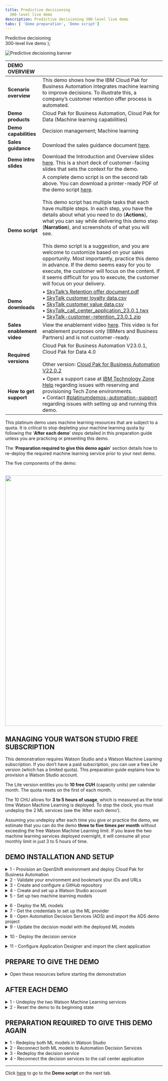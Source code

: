 ```yaml
---
title: Predictive decisioning
  300-level live demo
description: Predictive decisioning 300-level live demo
tabs: [ 'Demo preparation', 'Demo script']
---
```


  <span>
    Predictive decisioning <br/> 300-level live demo
  </span> );

![Predictive decisioning banner](./images/Predictive-Decisioning-300-Prep-GitHub-banner-12-15-21.jpg)

<span id="top"></span>

| DEMO OVERVIEW | |
| :---         | :--- |
| **Scenario overview** | This demo shows how the IBM Cloud Pak for Business Automation integrates machine learning to improve decisions. To illustrate this, a company’s customer retention offer process is automated. |
| **Demo products** | Cloud Pak for Business Automation, Cloud Pak for Data (Machine learning capabilities) |
| **Demo capabilities** | Decision management; Machine learning |
| **Sales guidance** | Download the sales guidance document <a href="https://ibm.box.com/s/l3rnsljwsbwfxguneto02z2x6birdlo4" target="_blank" rel="noreferrer">here</a>. |
| **Demo intro slides** | Download the Introduction and Overview slides <a href="https://ibm.box.com/s/jtedhe846nrayaq7z4574zeptct1y71w" target="_blank" rel="noreferrer">here</a>. This is a short deck of customer-facing slides that sets the context for the demo. |
| **Demo script** | A complete demo script is on the second tab above. You can download a printer-ready PDF of the demo script <a href="https://ibm.box.com/s/j9n270retthiinzs75fh0kfnpszuh429" target="_blank" rel="noreferrer">here</a>. <br/><br/> This demo script has multiple tasks that each have multiple steps. In each step, you have the details about what you need to do (**Actions**), what you can say while delivering this demo step (**Narration**), and screenshots of what you will see.<br/><br/>This demo script is a suggestion, and you are welcome to customize based on your sales opportunity. Most importantly, practice this demo in advance. If the demo seems easy for you to execute, the customer will focus on the content. If it seems difficult for you to execute, the customer will focus on your delivery. |
| **Demo downloads** | • <a href="./Retention Policy.pdf" target="_blank" rel="noreferrer">SkyTalk’s Retention offer document.pdf</a> <br/>• <a href="./SkyTalk customer loyalty data.csv" target="_blank" rel="noreferrer">SkyTalk customer loyalty data.csv</a> <br/>• <a href="./SkyTalk customer value data.csv" target="_blank" rel="noreferrer">SkyTalk customer value data.csv</a> <br/>• <a href="./SkyTalk_call_center_application_23.0.1.twx" target="_blank" rel="noreferrer">SkyTalk_call_center_application_23.0.1.twx</a> <br/>• <a href="./SkyTalk-customer-retention_23.0.1.zip" target="_blank" rel="noreferrer">SkyTalk-customer-retention_23.0.1.zip</a> |
| **Sales enablement video** | View the enablement video <a href="https://ibm.box.com/s/mnmtlvawzmxsjt5qt2mgnra2m353amt1" target="_blank" rel="noreferrer">here</a>. This video is for enablement purposes only (IBMers and Business Partners) and is not customer-ready. |
| **Required versions** | Cloud Pak for Business Automation V23.0.1, Cloud Pak for Data 4.0 <br/><br/> Other version: [Cloud Pak for Business Automation V22.0.2](/300-business-automation-predictive-decisioning/v22.0.2) |
| **How to get support** | • Open a support case at <a href="https://techzone.ibm.com/help" target="_blank" rel="noreferrer">IBM Technology Zone Help</a> regarding issues with reserving and provisioning Tech Zone environments.<br/>• Contact <a href="https://ibm-cloud.slack.com/archives/C0216F39ACU" target="_blank" rel="noreferrer">#platinumdemos-automation-support</a> regarding issues with setting up and running this demo. |

<span id="top"></span>

This platinum demo uses machine learning resources that are subject to a quota. It is critical to stop depleting your machine learning quota by following the ‘**After each demo**’ steps detailed in this preparation guide unless you are practicing or presenting this demo.

The ‘**Preparation required to give this demo again**’ section details how to re-deploy the required machine learning service prior to your next demo.

The five components of the demo:<br/><br/>

<img src="https://raw.githubusercontent.com/ibm-garage-tsa/platinum-demos/master/src/pages/300-business-automation-predictive-decisioning/images/Prep267.png" width="800" />

## **MANAGING YOUR WATSON STUDIO FREE SUBSCRIPTION**

This demonstration requires Watson Studio and a Watson Machine Learning subscription. If you don’t have a paid subscription, you can use a free Lite version (which has a limited quota). This preparation guide explains how to provision a Watson Studio account.

The Lite version entitles you to **10 free CUH** (capacity units) per calendar month. The quota resets on the first of each month.

The 10 CHU allows for **3 to 5 hours of usage**, which is measured as the total time Watson Machine Learning is deployed. To stop the clock, you must undeploy the 2 ML services (see the ‘After each demo’).

Assuming you undeploy after each time you give or practice the demo, we estimate that you can do the demo **three to five times per month** without exceeding the free Watson Machine Learning limit. If you leave the two machine learning services deployed overnight, it will consume all your monthly limit in just 3 to 5 hours of time.

## **DEMO INSTALLATION AND SETUP**

<details>

<summary>1 - Provision an OpenShift environment and deploy Cloud Pak for Business Automation</summary>

<br/>

To run this demonstration, you will need an OpenShift environment with Cloud Pak for Business Automation V23.0.1 installed. 

<br/>

You have two options to get your Cloud Pak for Business Automation V23.0.1 environment. 

<br/>

| DESCRIPTION | OPPORTUNITY NUMBER REQUIRED? | CP4BA INSTALL TYPE | GOOD FOR... | LINK |
| :---         | :--- | :--- | :--- | :--- |
| **Automatically installed Pak Installer CP4BA cluster** | NO (allows Practice / Self-Education) | Automated by ITZ and DAFFY | Users who don't need to build skills in CP4BA install | <a href="./Using-the-Pak-Installer-23-0-1-pre-configured-VMware-image.pdf" target="_blank" rel="noreferrer">Pak Installer guide</a> |
| **Self-installed ITZ OpenShift cluster** | NO (allows Practice / Self-Education) | Manual with step-by-step instructions | Users who have skills in CP4BA install, want more control over the cluster's deployment, already have or wish to build familiarity with ITZ IPI/UPI clusters or want to use the latest **CP4BA IFix version** | <a href="./Installing-CP4BA-23-0-1-on-a-TechZone-OpenShift-VMware-image.pdf" target="_blank" rel="noreferrer">CP4BA Deployment guide</a> |

<br/>

**[Go to top](#top)**

</details>

<details>

<summary>2 - Validate your environment and bookmark your IDs and URLs</summary>

<br/>

After 5-6 hours, your Cloud Pak for Business Automation environment should be ready. 

<br/>

The setup is completed when the cp4ba access information config map is created with the URL and credentials to log in to the various installed components. 

<br/>

1. Log in to your OpenShift console using the credentials provided during section 1 above.<br/><br/>

2. Expand the **Workloads** (1) and click **ConfigMaps** (2). 
<br/><img src="https://raw.githubusercontent.com/ibm-garage-tsa/platinum-demos/master/src/pages/300-business-automation-predictive-decisioning/images/prep-click-configmaps.png" width="800" /><br/>

3. Expand the **projects** menu (1) and click **cp4ba-starter** (2).
<br/><img src="https://raw.githubusercontent.com/ibm-garage-tsa/platinum-demos/master/src/pages/300-business-automation-predictive-decisioning/images/prep-click-4ba-starter.png" width="800" /><br/>

4. Type '**access**' (1). Check that the **icp4adeploy-cp4ba-access-info** config map is present.
<br/><img src="https://raw.githubusercontent.com/ibm-garage-tsa/platinum-demos/master/src/pages/300-business-automation-predictive-decisioning/images/prep-configmap-displays.png" width="800" /><br/>

<InlineNotification>If the file is not listed, wait five more minutes for the CP4BA deployment to be completed.</InlineNotification>

<br/>

5. Click **icp4adeploy-cp4ba-access-info**. 
<br/><img src="https://raw.githubusercontent.com/ibm-garage-tsa/platinum-demos/master/src/pages/300-business-automation-predictive-decisioning/images/prep-click-deploy.png" width="800" /><br/>

6. Scroll down (1) and check that all the ADS access information is displayed. ADS is the last element to install, so your CP4BA setup is completed once this info displays. 
<br/><img src="https://raw.githubusercontent.com/ibm-garage-tsa/platinum-demos/master/src/pages/300-business-automation-predictive-decisioning/images/prep-ads-access-info.png" width="800" /><br/>

7. Copy the **CP4admin username** and **password** used to log in to the various CP4BA components into a note to access later.
<br/><img src="https://raw.githubusercontent.com/ibm-garage-tsa/platinum-demos/master/src/pages/300-business-automation-predictive-decisioning/images/prep-copy-login-info.png" width="800" /><br/>

8. Copy the **URL** needed to access the various products required in this demonstration into a note to access later.
<br/><img src="https://raw.githubusercontent.com/ibm-garage-tsa/platinum-demos/master/src/pages/300-business-automation-predictive-decisioning/images/prep-copy-url.png" width="800" /><br/>

**[Go to top](#top)**

</details>

<details>

<summary>3 - Create and configure a GitHub repository </summary>

<br/>

A GitHub repository is required to manage decision projects in ADS. You must create a personal Git repository. You can use for example https://github.com and create your own account. IBMers can use the IBM enterprise git on https://github.ibm.com.

<br/>

After logging into GitHub:

<br/>

1. Click **New** in the repository section.<br/><br/><img src="https://raw.githubusercontent.com/ibm-garage-tsa/platinum-demos/master/src/pages/300-business-automation-predictive-decisioning/images/Prep10.png" width="800" /><br/>

2. Enter ‘**SkyTalk retention DS**’ (1) in the **Repository name** field. Click **Create repository** (2).<br/><br/><img src="https://raw.githubusercontent.com/ibm-garage-tsa/platinum-demos/master/src/pages/300-business-automation-predictive-decisioning/images/Prep11.png" width="800" /><br/>

3. Bookmark the repository URL (to configure ADS in a future step).<br/><br/><img src="https://raw.githubusercontent.com/ibm-garage-tsa/platinum-demos/master/src/pages/300-business-automation-predictive-decisioning/images/Prep12.png" width="800" /><br/>

4. Click your **profile** icon (1), then select **Settings** (2).<br/><br/><img src="https://raw.githubusercontent.com/ibm-garage-tsa/platinum-demos/master/src/pages/300-business-automation-predictive-decisioning/images/Prep13.png" width="800" /><br/>

5. Click **Developer settings**.<br/><br/><img src="https://raw.githubusercontent.com/ibm-garage-tsa/platinum-demos/master/src/pages/300-business-automation-predictive-decisioning/images/Prep14.png" width="800" /><br/>

6. Expand **Personal access tokens** and click **Tokens (classic)**.<br/><br/><img src="https://raw.githubusercontent.com/ibm-garage-tsa/platinum-demos/master/src/pages/300-business-automation-predictive-decisioning/images/Prep15.png" width="800" /><br/>

7. Click **Generate new token**.<br/><br/><img src="https://raw.githubusercontent.com/ibm-garage-tsa/platinum-demos/master/src/pages/300-business-automation-predictive-decisioning/images/Prep16.png" width="800" /><br/>

8. Enter **'ADS Platinum demo 23.0.1'** in the **Note** (1) and check **repo** (2).<br/><br/><img src="https://raw.githubusercontent.com/ibm-garage-tsa/platinum-demos/master/src/pages/300-business-automation-predictive-decisioning/images/Prep-3-8.png" width="800" /><br/>

9. Scroll down and click **Generate token**.<br/><br/><img src="https://raw.githubusercontent.com/ibm-garage-tsa/platinum-demos/master/src/pages/300-business-automation-predictive-decisioning/images/Prep18.png" width="800" /><br/>

10. Copy the **Personal access token** ID (it will be used in ADS).<br/><br/><img src="https://raw.githubusercontent.com/ibm-garage-tsa/platinum-demos/master/src/pages/300-business-automation-predictive-decisioning/images/Prep19.png" width="800" /><br/>

11. Expand your profile (1) and copy your **username** (it will be used in ADS).<br/><br/><img src="https://raw.githubusercontent.com/ibm-garage-tsa/platinum-demos/master/src/pages/300-business-automation-predictive-decisioning/images/Username.png" width="800" /><br/>

**[Go to top](#top)**

</details>

<details>

<summary>4 - Create and set up a Watson Studio account </summary>

<br/>

1. Go to <a href="http://cloud.ibm.com" target="_blank" rel="noreferrer">IBM Cloud</a>.<br/><br/>

2. Enter your **IBM ID**. If you do not have one, create a new one.<br/><br/>

3. Ensure you are in your own Cloud Pak for Data account instance (1). Click **Create resource** (2).
<br/><img src="https://raw.githubusercontent.com/ibm-garage-tsa/platinum-demos/master/src/pages/300-business-automation-predictive-decisioning/images/Prep20.png" width="800" /><br/>

4. If prompted, click **Go** in the **Internal Paid Account** column.<br/><br/><img src="https://raw.githubusercontent.com/ibm-garage-tsa/platinum-demos/master/src/pages/300-business-automation-predictive-decisioning/images/Prep268.png" width="800" /><br/>

5. Type **'watson'** (1) in the search field and then select **Watson Studio** (2).
<br/><img src="https://raw.githubusercontent.com/ibm-garage-tsa/platinum-demos/master/src/pages/300-business-automation-predictive-decisioning/images/Prep21.png" width="800" /><br/>

6. Select the **Lite** plan (1) and a **location** (2). Read and accept **license agreements** (3). Click **Create** (4).
<br/><img src="https://raw.githubusercontent.com/ibm-garage-tsa/platinum-demos/master/src/pages/300-business-automation-predictive-decisioning/images/Prep22.png" width="800" /><br/>

7. Return to **IBM Cloud**.
<br/><img src="https://raw.githubusercontent.com/ibm-garage-tsa/platinum-demos/master/src/pages/300-business-automation-predictive-decisioning/images/Prep23.png" width="800" /><br/>

8. Click **Create resource**.<br/><br/><img src="https://raw.githubusercontent.com/ibm-garage-tsa/platinum-demos/master/src/pages/300-business-automation-predictive-decisioning/images/Prep24.png" width="800" /><br/>

9. Type **'machine'** (1) in the search field and then select **Watson Machine Learning** (2).
<br/><img src="https://raw.githubusercontent.com/ibm-garage-tsa/platinum-demos/master/src/pages/300-business-automation-predictive-decisioning/images/Prep25.png" width="800" /><br/>

10. Select the **Lite** plan (1) and a **location** (2). Read and accept **license agreements** (3). Click **Create** (4).
<br/><img src="https://raw.githubusercontent.com/ibm-garage-tsa/platinum-demos/master/src/pages/300-business-automation-predictive-decisioning/images/Prep26.png" width="800" /><br/>

11. Return to **IBM Cloud**.
<br/><img src="https://raw.githubusercontent.com/ibm-garage-tsa/platinum-demos/master/src/pages/300-business-automation-predictive-decisioning/images/Prep27.png" width="800" /><br/>

12.	Click **Create resource**.
<br/><img src="https://raw.githubusercontent.com/ibm-garage-tsa/platinum-demos/master/src/pages/300-business-automation-predictive-decisioning/images/Prep28.png" width="800" /><br/>

13. Type **'Object'** (1) in the search field and then select **Object Storage** (2).
<br/><img src="https://raw.githubusercontent.com/ibm-garage-tsa/platinum-demos/master/src/pages/300-business-automation-predictive-decisioning/images/Prep29.png" width="800" /><br/>

14. Select **IBM Cloud** (1). Choose the **Lite** plan (2) and click **Create** (3).
<br/><img src="https://raw.githubusercontent.com/ibm-garage-tsa/platinum-demos/master/src/pages/300-business-automation-predictive-decisioning/images/Prep30.png" width="800" /><br/>

15. Expand the **top menu** (1) and then select **Resource list** (2).
<br/><img src="https://raw.githubusercontent.com/ibm-garage-tsa/platinum-demos/master/src/pages/300-business-automation-predictive-decisioning/images/Prep31.png" width="800" /><br/>

16. The new services should appear. Click **Watson Studio-2d**.
<br/><img src="https://raw.githubusercontent.com/ibm-garage-tsa/platinum-demos/master/src/pages/300-business-automation-predictive-decisioning/images/Prep32.png" width="800" /><br/>

17. Click **Launch in IBM Cloud Pak for Data**.
<br/><img src="https://raw.githubusercontent.com/ibm-garage-tsa/platinum-demos/master/src/pages/300-business-automation-predictive-decisioning/images/Prep33.png" width="800" /><br/>

18. Click **+** next to **Deployments**.
<br/><img src="https://raw.githubusercontent.com/ibm-garage-tsa/platinum-demos/master/src/pages/300-business-automation-predictive-decisioning/images/Prep34.png" width="800" /><br/>

19. Name the production space **'SkyTalk production space'** (1). Select **Cloud Object Storage-xx** as the **storage service** (2). Select your **Machine Learning-xx** (3) as the machine learning service. Click **Create** (4).<br/><br/><img src="https://raw.githubusercontent.com/ibm-garage-tsa/platinum-demos/master/src/pages/300-business-automation-predictive-decisioning/images/Prep35.png" width="800" /><br/>

20.	Click **Close**.<br/><br/><img src="https://raw.githubusercontent.com/ibm-garage-tsa/platinum-demos/master/src/pages/300-business-automation-predictive-decisioning/images/Prep36.png" width="800" /><br/>

21. Click the **IBM Watson Studio** logo on the left side of the toolbar to return to the home page.<br/><br/><img src="https://raw.githubusercontent.com/ibm-garage-tsa/platinum-demos/master/src/pages/300-business-automation-predictive-decisioning/images/Prep37.png" width="800" /><br/>

**[Go to top](#top)**

</details>

<details>

<summary>5 - Set up two machine learning models </summary>

<br/>

The Watson Studio environment is completely set up. The three services (Watson Studio, ML, and Storage) are ready, and the deployment environment is set up. Now let’s create the two prediction services using AutoAI in Watson Studio.

<br/>

Ensure you have downloaded these two data files prior to starting this step:
<br/>
<a href="./SkyTalk customer loyalty data.csv" target="_blank" rel="noreferrer">SkyTalk customer loyalty data.csv</a><br/>
<a href="./SkyTalk customer value data.csv" target="_blank" rel="noreferrer">SkyTalk customer value data.csv</a>

<br/><br/>

1. Click **+** next to **Projects**.
<br/><img src="https://raw.githubusercontent.com/ibm-garage-tsa/platinum-demos/master/src/pages/300-business-automation-predictive-decisioning/images/Prep38.png" width="800" /><br/>

2. Select **Create an empty project**.
<br/><img src="https://raw.githubusercontent.com/ibm-garage-tsa/platinum-demos/master/src/pages/300-business-automation-predictive-decisioning/images/Prep39.png" width="800" /><br/>

3. Name the project **'SkyTalk customer retention'** (1) and click **Create** (2).<br/>
<br/><img src="https://raw.githubusercontent.com/ibm-garage-tsa/platinum-demos/master/src/pages/300-business-automation-predictive-decisioning/images/Prep40.png" width="800" /><br/>

4. Click the **Assets** tab.<br/>
<br/><img src="https://raw.githubusercontent.com/ibm-garage-tsa/platinum-demos/master/src/pages/300-business-automation-predictive-decisioning/images/Prep41.png" width="800" /><br/>

5. Click **New asset +**.
<br/><img src="https://raw.githubusercontent.com/ibm-garage-tsa/platinum-demos/master/src/pages/300-business-automation-predictive-decisioning/images/Prep42.png" width="800" /> <br/>

6. Select **AutoAI**.
<br/><img src="https://raw.githubusercontent.com/ibm-garage-tsa/platinum-demos/master/src/pages/300-business-automation-predictive-decisioning/images/Prep43.png" width="800" /> <br/>

7. Name the AutoAI experiment **'SkyTalk churn prediction'** (1) and click **Associate a Machine Learning service instance** (2).
<br/><img src="https://raw.githubusercontent.com/ibm-garage-tsa/platinum-demos/master/src/pages/300-business-automation-predictive-decisioning/images/Prep44.png" width="800" /><br/>

8. Select the **Machine learning-xx** (1) service. Click **Associate** (2).
<br/><img src="https://raw.githubusercontent.com/ibm-garage-tsa/platinum-demos/master/src/pages/300-business-automation-predictive-decisioning/images/Prep45.png" width="800" /> <br/>

9. Click **Reload**.
<br/><img src="https://raw.githubusercontent.com/ibm-garage-tsa/platinum-demos/master/src/pages/300-business-automation-predictive-decisioning/images/Prep46.png" width="800" /> <br/>

10. Click **Create**.
<br/><img src="https://raw.githubusercontent.com/ibm-garage-tsa/platinum-demos/master/src/pages/300-business-automation-predictive-decisioning/images/Prep47.png" width="800" /> <br/>

11. Click **Browse**.
<br/><img src="https://raw.githubusercontent.com/ibm-garage-tsa/platinum-demos/master/src/pages/300-business-automation-predictive-decisioning/images/Prep48.png" width="800" /> <br/>

12. Select the **SkyTalk customer loyalty data.csv** file (1) and click **Open** (2).
<br/><img src="https://raw.githubusercontent.com/ibm-garage-tsa/platinum-demos/master/src/pages/300-business-automation-predictive-decisioning/images/Prep49.png" width="800" /> <br/>

13. When prompted **‘Create a time series forecast?'**, click **No**.
<br/><img src="https://raw.githubusercontent.com/ibm-garage-tsa/platinum-demos/master/src/pages/300-business-automation-predictive-decisioning/images/Prep50.png" width="800" /> <br/>

14. When prompted **'What do you want to predict?'**, select **CHURN**.
<br/><img src="https://raw.githubusercontent.com/ibm-garage-tsa/platinum-demos/master/src/pages/300-business-automation-predictive-decisioning/images/Prep52.png" width="800" /><br/>

15. Click **Run experiment**.
<br/><img src="https://raw.githubusercontent.com/ibm-garage-tsa/platinum-demos/master/src/pages/300-business-automation-predictive-decisioning/images/Prep53.png" width="800" /> <br/>

16. The tool will create 8 pipelines, which will take approximately two minutes.
<br/><img src="https://raw.githubusercontent.com/ibm-garage-tsa/platinum-demos/master/src/pages/300-business-automation-predictive-decisioning/images/Prep54.png" width="800" /> <br/>

17.	Scroll down to the pipeline marked with a star in the **Pipeline leaderboard** list and click **Save as** in the corresponding row.
<br/><img src="https://raw.githubusercontent.com/ibm-garage-tsa/platinum-demos/master/src/pages/300-business-automation-predictive-decisioning/images/Prep55.png" width="800" /> <br/>

18. Select **Model** (1) and click **Create** (2).
<br/><img src="https://raw.githubusercontent.com/ibm-garage-tsa/platinum-demos/master/src/pages/300-business-automation-predictive-decisioning/images/Prep56.png" width="800" /> <br/>

19. A **Saved model successfully** confirmation message appears.
<br/><img src="https://raw.githubusercontent.com/ibm-garage-tsa/platinum-demos/master/src/pages/300-business-automation-predictive-decisioning/images/Prep57.png" width="500" /><br/>

20. Return to the project view by clicking **SkyTalk customer retention** in the breadcrumb navigation.
<br/><img src="https://raw.githubusercontent.com/ibm-garage-tsa/platinum-demos/master/src/pages/300-business-automation-predictive-decisioning/images/Prep58.png" width="800" /><br/>

21. Click **New asset +**.
<br/><img src="https://raw.githubusercontent.com/ibm-garage-tsa/platinum-demos/master/src/pages/300-business-automation-predictive-decisioning/images/Prep59.png" width="800" /><br/>

22.	Repeat steps 6 – 21 to create another model to predict Skytalk’s customer lifetime value.<br/>
• When repeating step 7, name the AutoAI experiment **‘SkyTalk lifetime value prediction’**. <br/>
• When repeating step 12, select the **SkyTalk customer value data** (2) file.<br/>
• When repeating step 14, select the **Lifetimevalue**.

<br/>

23.	After saving the starred pipeline as the **Skytalk lifetime value prediction** model, return to the project view by clicking **SkyTalk customer retention** in the breadcrumb menu.<br/><br/><img src="https://raw.githubusercontent.com/ibm-garage-tsa/platinum-demos/master/src/pages/300-business-automation-predictive-decisioning/images/Prep61.png" width="800" /><br/>
The two models display and are ready to be published in the deployment space.
<br/><img src="https://raw.githubusercontent.com/ibm-garage-tsa/platinum-demos/master/src/pages/300-business-automation-predictive-decisioning/images/Prep62.png" width="800" /><br/>

24.	Hover the mouse over the first model and click **Promote to space**.
<br/><img src="https://raw.githubusercontent.com/ibm-garage-tsa/platinum-demos/master/src/pages/300-business-automation-predictive-decisioning/images/Prep63.png" width="800" /><br/>

25.	Choose the **SkyTalk production space** (1) as the **Target space** and click **Promote** (2).
<br/><img src="https://raw.githubusercontent.com/ibm-garage-tsa/platinum-demos/master/src/pages/300-business-automation-predictive-decisioning/images/Prep64.png" width="800" /><br/>

26.	Repeat steps 4.24 and 4.25 to promote the second model.

<br/>

27.	Return to the IBM Watson Studio home page then click **SkyTalk production space** in the deployment space section.
<br/><img src="https://raw.githubusercontent.com/ibm-garage-tsa/platinum-demos/master/src/pages/300-business-automation-predictive-decisioning/images/Prep65.png" width="800" /><br/>

28.	Select the **Assets** tab.
<br/><img src="https://raw.githubusercontent.com/ibm-garage-tsa/platinum-demos/master/src/pages/300-business-automation-predictive-decisioning/images/Prep66.png" width="800" /><br/>

29.	The **Assets** tab displays. The two Machine learning services are ready to be deployed.
<br/><img src="https://raw.githubusercontent.com/ibm-garage-tsa/platinum-demos/master/src/pages/300-business-automation-predictive-decisioning/images/Prep67.png" width="800" /><br/>

**[Go to top](#top)**

</details>

<span id="step4"></span>

<details>

<summary>6 - Deploy the ML models</summary>

<br/>

<InlineNotification>Any time your ML services are deployed, your Machine Learning Lite subscription quota is consumed. To avoid running out of Watson ML quota, undeploy your ML services whenever you are not practicing or giving this demo.</InlineNotification>

<br/>

The **Reset the demo to its beginning state** step on this page below contains the process to undeploy the services and stop the billing process.

<br/>

Redeploy your ML services approximately 15 minutes prior to practicing or giving this demo.

<br/>

1. From the Watson Studio environment, select the **SkyTalk production space** deployment space.
<br/><img src="https://raw.githubusercontent.com/ibm-garage-tsa/platinum-demos/master/src/pages/300-business-automation-predictive-decisioning/images/Prep68.png" width="800" /><br/>

2. Select the **Assets** tab.
<br/><img src="https://raw.githubusercontent.com/ibm-garage-tsa/platinum-demos/master/src/pages/300-business-automation-predictive-decisioning/images/Prep69.png" width="800" /><br/>

3. Deploy the **Skytalk churn prediction** by hovering your mouse over the right side of the corresponding row, clicking the rocket icon that appears, and clicking **Deploy**.
<br/><img src="https://raw.githubusercontent.com/ibm-garage-tsa/platinum-demos/master/src/pages/300-business-automation-predictive-decisioning/images/Prep70.png" width="800" /><br/>

4. Select **Online** (1), name the deployment **'churn'** (2), and click **Create** (3).
<br/><img src="https://raw.githubusercontent.com/ibm-garage-tsa/platinum-demos/master/src/pages/300-business-automation-predictive-decisioning/images/Prep71.png" width="800" /><br/>

5. Return to the **SkyTalk production space** using the breadcrumb menu and deploy the **Skytalk lifetime value prediction** by hovering your mouse over the right side of the corresponding row, clicking the rocket icon that appears, and clicking **Deploy**.
<br/><img src="https://raw.githubusercontent.com/ibm-garage-tsa/platinum-demos/master/src/pages/300-business-automation-predictive-decisioning/images/Prep72.png" width="800" /><br/>

6. Select **Online** (1), name the deployment **'Lifetime value'** (2), and click **Create** (3).
<br/><img src="https://raw.githubusercontent.com/ibm-garage-tsa/platinum-demos/master/src/pages/300-business-automation-predictive-decisioning/images/Prep73.png" width="800" /><br/>

7. Return to the **SkyTalk production space** using the breadcrumb menu and click the **Deployments** tab. Ensure the two services are deployed.
<br/><img src="https://raw.githubusercontent.com/ibm-garage-tsa/platinum-demos/
master/src/pages/300-business-automation-predictive-decisioning/images/Prep74.png" width="800" /><br/>

**[Go to top](#top)**

</details>

<details>

<summary>7 - Get the credentials to set up the ML provider</summary>
<br/>

This section explains how to get the credentials to set up the machine learning provider in ADS.

<br/>

1. In the **Deployments - SkyTalk production space**, select the **Deployments** tab (1) and click **churn** (2).
<br/><img src="https://raw.githubusercontent.com/ibm-garage-tsa/platinum-demos/master/src/pages/300-business-automation-predictive-decisioning/images/Prep75.png" width="800" /> <br/>

2. Copy the first portion of the **Endpoint** URL path (the blue hightlighted section in the screenshot) and save it for the upcoming ML provider configuration.
<br/><img src="https://raw.githubusercontent.com/ibm-garage-tsa/platinum-demos/master/src/pages/300-business-automation-predictive-decisioning/images/Prep76.png" width="800" /> <br/>

3. Click **SkyTalk production space** in the breadcrumb menu.
<br/><img src="https://raw.githubusercontent.com/ibm-garage-tsa/platinum-demos/master/src/pages/300-business-automation-predictive-decisioning/images/Prep77.png" width="800" /><br/>

4. Select the **Manage** tab.
<br/><img src="https://raw.githubusercontent.com/ibm-garage-tsa/platinum-demos/master/src/pages/300-business-automation-predictive-decisioning/images/Prep78.png" width="800" /><br/>

5. Copy the deployment **Space GUID** and save it for the upcoming ML provider configuration step.
<br/><img src="https://raw.githubusercontent.com/ibm-garage-tsa/platinum-demos/master/src/pages/300-business-automation-predictive-decisioning/images/Prep79.png" width="800" /> <br/>

6. Log out and return to the IBM Cloud environment at  <a href="http://cloud.ibm.com" target="_blank" rel="noreferrer">cloud.ibm.com </a>. Make sure you are in your personal Cloud Pak for Data instance.
<br/><img src="https://raw.githubusercontent.com/ibm-garage-tsa/platinum-demos/master/src/pages/300-business-automation-predictive-decisioning/images/Prep80.png" width="800" /> <br/>

7. Click the **Manage** tab and select **Access (IAM)**.
<br/><img src="https://raw.githubusercontent.com/ibm-garage-tsa/platinum-demos/master/src/pages/300-business-automation-predictive-decisioning/images/Prep81.png" width="800" /> <br/>

8. Click **API keys** (1) and then click **Create +** (2).
<br/><img src="https://raw.githubusercontent.com/ibm-garage-tsa/platinum-demos/master/src/pages/300-business-automation-predictive-decisioning/images/Prep82.png" width="800" /> <br/>

9. Name the key **'MY_API_Key'** (1) and click **Create** (2).
<br/><img src="https://raw.githubusercontent.com/ibm-garage-tsa/platinum-demos/master/src/pages/300-business-automation-predictive-decisioning/images/Prep83.png" width="500" /><br/>

10.	Click **Download** to save the **API key file** for the upcoming ML provider configuration.
<br/><img src="https://raw.githubusercontent.com/ibm-garage-tsa/platinum-demos/master/src/pages/300-business-automation-predictive-decisioning/images/Prep84.png" width="800" /><br/>

**[Go to top](#top)**

</details>

<details>

<summary>8 - Open Automation Decision Services (ADS) and import the ADS demo project </summary>

<br/>

Prior to performing this step, make sure you have downloaded the <a href="./SkyTalk-customer-retention_23.0.1.zip" target="_blank" rel="noreferrer">SkyTalk-customer-retention_23.0.1.zip</a> file. This file is required to set up the ADS decision service.

<br/>

1. Access the Cloud Pak for Business Automation using the bookmark saved in step 2. Select **Enterprise LDAP** in the **Log in with** drop down menu (1). Enter **‘cp4admin’** as the **Username** and the **Password** (2) from your note. Click **Log in** (3).<br/><br/><img src="https://raw.githubusercontent.com/ibm-garage-tsa/platinum-demos/master/src/pages/300-business-automation-predictive-decisioning/images/Prep269.png" width="800" /><br/>

2. Expand the **top menu** (1) and click **Business automations** (2) under **Design**.
<br/><img src="https://raw.githubusercontent.com/ibm-garage-tsa/platinum-demos/master/src/pages/300-business-automation-predictive-decisioning/images/Prep85.png" width="800" /><br/>

3. Pass through the privacy warning messages by clicking **advanced** and then the **'proceed...'** link.<br/><br/>

4. Under **Business automations**, click **Create** (1) and select **Decision automations** (2).
<br/><img src="https://raw.githubusercontent.com/ibm-garage-tsa/platinum-demos/master/src/pages/300-business-automation-predictive-decisioning/images/Prep86.png" width="800" /><br/>

5. Name the automation **'Customer retention'** (1) and then click **Create** (2).
<br/><img src="https://raw.githubusercontent.com/ibm-garage-tsa/platinum-demos/master/src/pages/300-business-automation-predictive-decisioning/images/Prep87.png" width="800" /><br/>

6. Accept any privacy checks that may appear.
<br/><img src="https://raw.githubusercontent.com/ibm-garage-tsa/platinum-demos/master/src/pages/300-business-automation-predictive-decisioning/images/Prep88.png" width="500" /><br/>

7. Close any guided tour views.<br/><br/>

8. Click **New decision**.
<br/><img src="https://raw.githubusercontent.com/ibm-garage-tsa/platinum-demos/master/src/pages/300-business-automation-predictive-decisioning/images/Prep-new-decision.png" width="800" /><br/>

9. Click **Import decision service**.
<br/><img src="https://raw.githubusercontent.com/ibm-garage-tsa/platinum-demos/master/src/pages/300-business-automation-predictive-decisioning/images/Prep-click-import-ds.png" width="800" /><br/>

10. Click **Browse**.
<br/><img src="https://raw.githubusercontent.com/ibm-garage-tsa/platinum-demos/master/src/pages/300-business-automation-predictive-decisioning/images/Prep-click-browse.png" width="800" /><br/>

11. Select the <a href="./SkyTalk-customer-retention_23.0.1.zip" target="_blank" rel="noreferrer">SkyTalk-customer-retention_23.0.1.zip</a> file (1) and click **Open** (2).
<br/><img src="https://raw.githubusercontent.com/ibm-garage-tsa/platinum-demos/master/src/pages/300-business-automation-predictive-decisioning/images/Prep-8-11.png" width="800" /><br/>

12. Click **Import**.
<br/><img src="https://raw.githubusercontent.com/ibm-garage-tsa/platinum-demos/master/src/pages/300-business-automation-predictive-decisioning/images/Prep-click-import.png" width="800" /><br/>

13. Configure the ADS environment by clicking the **Settings** icon.
<br/><img src="https://raw.githubusercontent.com/ibm-garage-tsa/platinum-demos/master/src/pages/300-business-automation-predictive-decisioning/images/Prep-settings-icon.png" width="800" /><br/>

14. In the **Remote Git repositories** tab, paste the git **Repository URL** (1) from step 2.3. Select **Create or update credentials for the decision automation** (2).
<br/><img src="https://raw.githubusercontent.com/ibm-garage-tsa/platinum-demos/master/src/pages/300-business-automation-predictive-decisioning/images/RepositoryURL.png" width="800" /><br/>

15. Click **Username & password** (1), enter your Git username in the **Username** field, and enter the Git **Personal access token (API key)** from step 2.10 in the **Password** field (3). Click **Connect** (4).
<br/><img src="https://raw.githubusercontent.com/ibm-garage-tsa/platinum-demos/master/src/pages/300-business-automation-predictive-decisioning/images/Credentials.png" width="800" /><br/>

16. Ensure that the **Remote Git repository** status is successfully connected.<br/><br/><img src="https://raw.githubusercontent.com/ibm-garage-tsa/platinum-demos/master/src/pages/300-business-automation-predictive-decisioning/images/Prep94.png" width="800" /><br/>To perform the following steps, your two machine learning services must be deployed in the Watson Studio deployment environment.

<br/>

17.	Click the **Machine learning providers** tab to configure the machine learning provider.
<br/><img src="https://raw.githubusercontent.com/ibm-garage-tsa/platinum-demos/master/src/pages/300-business-automation-predictive-decisioning/images/Prep95.png" width="800" /><br/>

18. Click **New +**.
<br/><img src="https://raw.githubusercontent.com/ibm-garage-tsa/platinum-demos/master/src/pages/300-business-automation-predictive-decisioning/images/Prep96.png" width="800" /><br/>

19. Select the **Watson ML** (1) machine provider type and name the ML provider **'SkyTalk ML provider'** (2). Enter the **URL** (3) and **Space ID** (4) from step 7.5 and scroll down.<br/><br/>NOTE: The **Space ID** is the **Space GUID**.
<br/><img src="https://raw.githubusercontent.com/ibm-garage-tsa/platinum-demos/master/src/pages/300-business-automation-predictive-decisioning/images/MLprovider.png" width="800" /><br/>

20. Enter the **API key** (1) from step 7.5, and click **Test connection** (2).<br/><br/>NOTE: The **Space ID** is the **Space GUID**.
<br/><img src="https://raw.githubusercontent.com/ibm-garage-tsa/platinum-demos/master/src/pages/300-business-automation-predictive-decisioning/images/TestConnection.png" width="800" /><br/>

21. If the connection is successful, click **Save**.
<br/><img src="https://raw.githubusercontent.com/ibm-garage-tsa/platinum-demos/master/src/pages/300-business-automation-predictive-decisioning/images/Prep98.png" width="800" /><br/>

22. Click **Customer retention** in the breadcrumb menu.
<br/><img src="https://raw.githubusercontent.com/ibm-garage-tsa/platinum-demos/master/src/pages/300-business-automation-predictive-decisioning/images/Prep99.png" width="800" /><br/>

**[Go to top](#top)**

</details>

<details>

<summary>9 - Update the decision model with the deployed ML models</summary>

<br/>

1. Click the **Retention ML** tile.
<br/><img src="https://raw.githubusercontent.com/ibm-garage-tsa/platinum-demos/master/src/pages/300-business-automation-predictive-decisioning/images/Prep100.png" width="800" /><br/>

2. Click the **Customer Churn** model on the **Models** tab.
<br/><img src="https://raw.githubusercontent.com/ibm-garage-tsa/platinum-demos/master/src/pages/300-business-automation-predictive-decisioning/images/Prep101.png" width="800" /><br/>

3. Click **Configure**.
<br/><img src="https://raw.githubusercontent.com/ibm-garage-tsa/platinum-demos/master/src/pages/300-business-automation-predictive-decisioning/images/Prep102.png" width="800" /><br/>

4. Select **Remote machine learning model** (1) and click **Next** (2).
<br/><img src="https://raw.githubusercontent.com/ibm-garage-tsa/platinum-demos/master/src/pages/300-business-automation-predictive-decisioning/images/Prep103.png" width="800" /><br/>

5. Select **SkyTalk ML provider** as the **Machine learning provider**.
<br/><img src="https://raw.githubusercontent.com/ibm-garage-tsa/platinum-demos/master/src/pages/300-business-automation-predictive-decisioning/images/Prep104.png" width="800" /><br/>

6. Expand the **SkyTalk churn prediction model** (1), select the **churn** deployment (2), and click **Next** (3).
<br/><img src="https://raw.githubusercontent.com/ibm-garage-tsa/platinum-demos/master/src/pages/300-business-automation-predictive-decisioning/images/Prep105.png" width="800" /><br/>

7. Click **Next**.
<br/><img src="https://raw.githubusercontent.com/ibm-garage-tsa/platinum-demos/master/src/pages/300-business-automation-predictive-decisioning/images/Prep106.png" width="800" />
<br/>

8. Click **Run** to test the invocation.
<br/><img src="https://raw.githubusercontent.com/ibm-garage-tsa/platinum-demos/master/src/pages/300-business-automation-predictive-decisioning/images/Prep107.png" width="800" /><br/>

9. If the test succeeds, click **Next**.
<br/><img src="https://raw.githubusercontent.com/ibm-garage-tsa/platinum-demos/master/src/pages/300-business-automation-predictive-decisioning/images/Prep108.png" width="800" /><br/>

10. Click **Generate from test output**.
<br/><img src="https://raw.githubusercontent.com/ibm-garage-tsa/platinum-demos/master/src/pages/300-business-automation-predictive-decisioning/images/Prep109.png" width="800" /><br/>

11. Click **OK**.
<br/><img src="https://raw.githubusercontent.com/ibm-garage-tsa/platinum-demos/master/src/pages/300-business-automation-predictive-decisioning/images/Prep110.png" width="800" /><br/>

12. Click **Apply**.
<br/><img src="https://raw.githubusercontent.com/ibm-garage-tsa/platinum-demos/master/src/pages/300-business-automation-predictive-decisioning/images/Prep111.png" width="800" /><br/>

13. Click **Retention ML** in the breadcrumb menu.
<br/><img src="https://raw.githubusercontent.com/ibm-garage-tsa/platinum-demos/master/src/pages/300-business-automation-predictive-decisioning/images/Prep112.png" width="800" /><br/>

14. Click **Customer Lifetime Value** and repeat steps 3 - 13 to configure the model. When repeating step 6, expand the **Skytalk lifetime value prediction** ML model and select **Customer lifetime value**.
<br/><img src="https://raw.githubusercontent.com/ibm-garage-tsa/platinum-demos/master/src/pages/300-business-automation-predictive-decisioning/images/Prep113.png" width="800" /><br/>

15. Click the **Retention offer** model.
<br/><img src="https://raw.githubusercontent.com/ibm-garage-tsa/platinum-demos/master/src/pages/300-business-automation-predictive-decisioning/images/Prep114.png" width="800" /><br/>

16. Select the **Run** tab.
<br/><img src="https://raw.githubusercontent.com/ibm-garage-tsa/platinum-demos/master/src/pages/300-business-automation-predictive-decisioning/images/Prep115.png" width="800" /><br/>

17. Select the **High value profile** test file (1) and click **Run** (2). <br/><br/>The retention offer **Result** should display.  Click **Run** again if you get a timeout error the first time.
<br/><img src="https://raw.githubusercontent.com/ibm-garage-tsa/platinum-demos/master/src/pages/300-business-automation-predictive-decisioning/images/Prep116.png" width="800" /><br/>
Your result should match the screenshot below.<br/><br/><img src="https://raw.githubusercontent.com/ibm-garage-tsa/platinum-demos/master/src/pages/300-business-automation-predictive-decisioning/images/Prep117.png" width="800" /><br/>

**[Go to top](#top)**

</details>

<span id="step10"></span>

<details>

<summary>10 - Deploy the decision service</summary>

<br/>

1. Click **Customer retention** in the breadcrumb menu.
<br/><img src="https://raw.githubusercontent.com/ibm-garage-tsa/platinum-demos/master/src/pages/300-business-automation-predictive-decisioning/images/Prep-10-1.png" width="800" /><br/>

2. Select the **Share changes** tab.
<br/><img src="https://raw.githubusercontent.com/ibm-garage-tsa/platinum-demos/master/src/pages/300-business-automation-predictive-decisioning/images/Prep-10-2.png" width="800" /><br/>

3. Click the **share all changes** box (1) and click **Share** (2).
<br/><img src="https://raw.githubusercontent.com/ibm-garage-tsa/platinum-demos/master/src/pages/300-business-automation-predictive-decisioning/images/Prep-10-3.png" width="800" /><br/>

4. Click **Share** to push the updates to the Git repository.
<br/><img src="https://raw.githubusercontent.com/ibm-garage-tsa/platinum-demos/master/src/pages/300-business-automation-predictive-decisioning/images/Prep-10-4.png" width="800" /><br/>

5. Select the **View history** tab.
<br/><img src="https://raw.githubusercontent.com/ibm-garage-tsa/platinum-demos/master/src/pages/300-business-automation-predictive-decisioning/images/Prep-10-5.png" width="800" /><br/>

6. Refresh the page and then click **Version +** in the latest shared history.
<br/><img src="https://raw.githubusercontent.com/ibm-garage-tsa/platinum-demos/master/src/pages/300-business-automation-predictive-decisioning/images/Prep-10-6.png" width="800" /><br/>

7. Enter version **'1.0.0'** (1) in the **Name** field and click **Create** (2).
<br/><img src="https://raw.githubusercontent.com/ibm-garage-tsa/platinum-demos/master/src/pages/300-business-automation-predictive-decisioning/images/Prep-10-7.png" width="800" /><br/>

8. Click the **Deploy** tab.
<br/><img src="https://raw.githubusercontent.com/ibm-garage-tsa/platinum-demos/master/src/pages/300-business-automation-predictive-decisioning/images/Prep-10-8.png" width="800" /><br/>

9. Expand the most recently created version **(1.0.0)** (1) and click **Deploy** (2) in the **Retention ML** row.
<br/><img src="https://raw.githubusercontent.com/ibm-garage-tsa/platinum-demos/master/src/pages/300-business-automation-predictive-decisioning/images/Prep-10-9.png" width="800" /><br/>

10. Click **Deploy** to confirm.
<br/><img src="https://raw.githubusercontent.com/ibm-garage-tsa/platinum-demos/master/src/pages/300-business-automation-predictive-decisioning/images/Prep-10-10.png" width="800" /><br/>

11. Wait for the deployment to finish (1). Click **Business Automations** (2) in the breadcrumb menu.
<br/><img src="https://raw.githubusercontent.com/ibm-garage-tsa/platinum-demos/master/src/pages/300-business-automation-predictive-decisioning/images/Prep-10-11.png" width="800" /><br/>

12.	Select **Decision** (1) and then click the **Customer retention** tile (2).<br/><br/><InlineNotification> Do not select <strong>Open</strong> on the tile.</InlineNotification><br/><img src="https://raw.githubusercontent.com/ibm-garage-tsa/platinum-demos/master/src/pages/300-business-automation-predictive-decisioning/images/Prep129.png" width="800" /><br/>

13.	The most recently deployed service displays. Click the **three dots** icon (1) and then select **Publish** (2).
<br/><img src="https://raw.githubusercontent.com/ibm-garage-tsa/platinum-demos/master/src/pages/300-business-automation-predictive-decisioning/images/Prep130.png" width="800" /><br/>

14. Click **Publish**.
<br/><img src="https://raw.githubusercontent.com/ibm-garage-tsa/platinum-demos/master/src/pages/300-business-automation-predictive-decisioning/images/Prep131.png" width="800" /><br/>
  
<InlineNotification>If the publish fails, wait for 5 minutes and try again. Some deployment operations may still be occurring in background.</InlineNotification> 

<br/>

15. Ensure the service appears as **Published**.
<br/><br/><img src="https://raw.githubusercontent.com/ibm-garage-tsa/platinum-demos/master/src/pages/300-business-automation-predictive-decisioning/images/Prep132.png" width="800" /><br/>

**[Go to top](#top)**

</details>

<span id="step11"></span>

<details>

<summary>11 - Configure Application Designer and import the client application</summary>

<br/>

<InlineNotification>Prior to performing this step, make sure you have downloaded the <a href="./SkyTalk_call_center_application_23.0.1.twx" target="_blank" rel="noreferrer">SkyTalk_call_center_application_23.0.1.twx</a> archive file. This file is required to set up the ADS decision service.
</InlineNotification>

<br/>

1. Expand the **top menu** (1), click **Design** (2), and then click **Business applications** (3).
<br/><img src="https://raw.githubusercontent.com/ibm-garage-tsa/platinum-demos/master/src/pages/300-business-automation-predictive-decisioning/images/Prep133.png" width="800" /><br/>

2. Click **Import**.
<br/><img src="https://raw.githubusercontent.com/ibm-garage-tsa/platinum-demos/master/src/pages/300-business-automation-predictive-decisioning/images/Prep134.png" width="800" /><br/>

3. Click the **upload link**.
<br/><img src="https://raw.githubusercontent.com/ibm-garage-tsa/platinum-demos/master/src/pages/300-business-automation-predictive-decisioning/images/Prep-upload-link.png" width="800" /><br/>

4. Select the **SkyTalk_call_center_application_23.0.1.twx** file (1) and then click **Open** (2). <br/><br/><img src="https://raw.githubusercontent.com/ibm-garage-tsa/platinum-demos/master/src/pages/300-business-automation-predictive-decisioning/images/Prep-11-4.png" width="800" /><br/>

5. Click **OK**.
<br/><img src="https://raw.githubusercontent.com/ibm-garage-tsa/platinum-demos/master/src/pages/300-business-automation-predictive-decisioning/images/Prep136.png" width="800" /><br/>

6. After the import, hover the mouse over the **SkyTalk call center Application** tile and click **Open**.
<br/><img src="https://raw.githubusercontent.com/ibm-garage-tsa/platinum-demos/master/src/pages/300-business-automation-predictive-decisioning/images/Prep137.png" width="800" /><br/>

7. Click the **gear** icon.
<br/><img src="https://raw.githubusercontent.com/ibm-garage-tsa/platinum-demos/master/src/pages/300-business-automation-predictive-decisioning/images/Prep138.png" width="800" /><br/>

8. Set the **View mode** (1) to **Advanced**. Click **Save** (2).
<br/><img src="https://raw.githubusercontent.com/ibm-garage-tsa/platinum-demos/master/src/pages/300-business-automation-predictive-decisioning/images/Prep139.png" width="800" /><br/>

9. Refresh the page and ensure the **Overview**, **Diagram**, and **Variables** tabs are visible.
<br/><img src="https://raw.githubusercontent.com/ibm-garage-tsa/platinum-demos/master/src/pages/300-business-automation-predictive-decisioning/images/Prep140.png" width="800" /><br/>

10. Click the **gear** icon on the left-hand side ribbon.
<br/><img src="https://raw.githubusercontent.com/ibm-garage-tsa/platinum-demos/master/src/pages/300-business-automation-predictive-decisioning/images/Prep141.png" width="800" /><br/>

11. Click **Action and services** (1), right-click **rentention_ml** (2) and then click **Delete** (3).
<br/><img src="https://raw.githubusercontent.com/ibm-garage-tsa/platinum-demos/master/src/pages/300-business-automation-predictive-decisioning/images/Prep142.png" width="800" /><br/>

12. Click **Yes** to confirm.
<br/><img src="https://raw.githubusercontent.com/ibm-garage-tsa/platinum-demos/master/src/pages/300-business-automation-predictive-decisioning/images/Prep143.png" width="800" /><br/>

13. Click the **Diagram** tab.
<br/><img src="https://raw.githubusercontent.com/ibm-garage-tsa/platinum-demos/master/src/pages/300-business-automation-predictive-decisioning/images/Prep144.png" width="800" /><br/>

14. Select the **Call skytalk_retention_ds** node (1) and then click the **Implementation** tab (2) below the diagram.
<br/><img src="https://raw.githubusercontent.com/ibm-garage-tsa/platinum-demos/master/src/pages/300-business-automation-predictive-decisioning/images/Prep145.png" width="800" /><br/>

15. Click **New…**
<br/><img src="https://raw.githubusercontent.com/ibm-garage-tsa/platinum-demos/master/src/pages/300-business-automation-predictive-decisioning/images/Prep146.png" width="800" /><br/>

16. Click **retention_ml Decision** (1), select the most recent version (2) as the **default version to use at runtime**, and click **Add** (3).
<br/><img src="https://raw.githubusercontent.com/ibm-garage-tsa/platinum-demos/master/src/pages/300-business-automation-predictive-decisioning/images/Prep147.png" width="800" /><br/>

17.	Click **x** to close the **retention_ml** Service display.
<br/><img src="https://raw.githubusercontent.com/ibm-garage-tsa/platinum-demos/master/src/pages/300-business-automation-predictive-decisioning/images/Prep148.png" width="800" /><br/>

18.	Click the **Variables** tab at the top of the diagram.
<br/><img src="https://raw.githubusercontent.com/ibm-garage-tsa/platinum-demos/master/src/pages/300-business-automation-predictive-decisioning/images/Prep149.png" width="800" /><br/>

19. Select **customer (unavailable)** in the **Data** variables list.
<br/><img src="https://raw.githubusercontent.com/ibm-garage-tsa/platinum-demos/master/src/pages/300-business-automation-predictive-decisioning/images/Prep150.png" width="800" /><br/>

20.	Click **Select…** in the **Details** pane.
<br/><img src="https://raw.githubusercontent.com/ibm-garage-tsa/platinum-demos/master/src/pages/300-business-automation-predictive-decisioning/images/Prep151.png" width="800" /><br/>

21.	Select **decision_mlsamples_telco_retention_data_CustomerRecord** as the **Business Object**.
<br/><img src="https://raw.githubusercontent.com/ibm-garage-tsa/platinum-demos/master/src/pages/300-business-automation-predictive-decisioning/images/Prep152.png" width="800" /><br/>

22.	Select **subscription (unavailable)** in the **Data** variables list.
<br/><img src="https://raw.githubusercontent.com/ibm-garage-tsa/platinum-demos/master/src/pages/300-business-automation-predictive-decisioning/images/Prep153.png" width="800" /><br/>

23.	Click **Select…** in the **Details** pane.
<br/><img src="https://raw.githubusercontent.com/ibm-garage-tsa/platinum-demos/master/src/pages/300-business-automation-predictive-decisioning/images/Prep154.png" width="800" /><br/>

24. Select **decision_mlsamples_telcor_etention_data_Subscription** as the **Business Object**.
<br/><img src="https://raw.githubusercontent.com/ibm-garage-tsa/platinum-demos/master/src/pages/300-business-automation-predictive-decisioning/images/Prep155.png" width="800" /><br/>

25.	Select **retentionOffer (unavailable)** in the **Data** variables list.
<br/><img src="https://raw.githubusercontent.com/ibm-garage-tsa/platinum-demos/master/src/pages/300-business-automation-predictive-decisioning/images/Prep156.png" width="800" /><br/>

26.	Click **Select…** in the **Details** pane.
<br/><img src="https://raw.githubusercontent.com/ibm-garage-tsa/platinum-demos/master/src/pages/300-business-automation-predictive-decisioning/images/Prep157.png" width="800" /><br/>

27.	Select **decision_mlsamples_telco¬_retention_data_Offer** as the **Business Object**.
<br/><img src="https://raw.githubusercontent.com/ibm-garage-tsa/platinum-demos/master/src/pages/300-business-automation-predictive-decisioning/images/Prep158.png" width="800" /><br/>

28.	Click the **Diagram** tab.
<br/><img src="https://raw.githubusercontent.com/ibm-garage-tsa/platinum-demos/master/src/pages/300-business-automation-predictive-decisioning/images/Prep159.png" width="800" /><br/>

29.	Select **retentionOffer** on the **Operation** selector in the **Implementation** tab below the diagram.
<br/><img src="https://raw.githubusercontent.com/ibm-garage-tsa/platinum-demos/master/src/pages/300-business-automation-predictive-decisioning/images/Prep160.png" width="800" /><br/>

30.	Click the **Data Mapping** tab below the diagram.
<br/><img src="https://raw.githubusercontent.com/ibm-garage-tsa/platinum-demos/master/src/pages/300-business-automation-predictive-decisioning/images/Prep161.png" width="800" /><br/>

31.	Click the **automatic input mapping wand** icon.
<br/><img src="https://raw.githubusercontent.com/ibm-garage-tsa/platinum-demos/master/src/pages/300-business-automation-predictive-decisioning/images/Prep162.png" width="800" /><br/>

32.	Click the **automatic output mapping wand** icon.
<br/><img src="https://raw.githubusercontent.com/ibm-garage-tsa/platinum-demos/master/src/pages/300-business-automation-predictive-decisioning/images/Prep163.png" width="800" /><br/>

33. Click **Preview**.
<br/><img src="https://raw.githubusercontent.com/ibm-garage-tsa/platinum-demos/master/src/pages/300-business-automation-predictive-decisioning/images/Prep164.png" width="800" /><br/>

<InlineNotification>If the preview window displays an error, log out and log in again from your Cloud Pak instance, or wait a little bit and try again when the background operations are completed.</InlineNotification> 

<br/>

34.	Enter **'Sarah Miller'** (1) in the **Search customer** field and click **Search** (2).
<br/><img src="https://raw.githubusercontent.com/ibm-garage-tsa/platinum-demos/master/src/pages/300-business-automation-predictive-decisioning/images/Prep165.png" width="800" /><br/>

35.	Click **Get offer**.
<br/><img src="https://raw.githubusercontent.com/ibm-garage-tsa/platinum-demos/master/src/pages/300-business-automation-predictive-decisioning/images/Prep166.png" width="800" /><br/>

36.	If you get a response without an error message, you are ready to demo.
<br/><img src="https://raw.githubusercontent.com/ibm-garage-tsa/platinum-demos/master/src/pages/300-business-automation-predictive-decisioning/images/Prep167.png" width="800" /><br/>

**[Go to top](#top)**

</details>

## **PREPARE TO GIVE THE DEMO**

<details>

<summary>Open these resources before starting the demonstration</summary>
<br/>

**1 - SkyTalk call center application**
<br/>

1. Log in to Cloud Pak for Business Automation. Use the bookmark and credentials saved in step 2.<br/><br/>

2. Expand the **top menu** (1), select the **arrow** icon (2) in the **Design** row, and click **Business applications** (3).
<br/><img src="https://raw.githubusercontent.com/ibm-garage-tsa/platinum-demos/master/src/pages/300-business-automation-predictive-decisioning/images/Prep168.png" width="800" />
<br/>

3. Hover the mouse over the **SkyTalk call center Application** tile and click **Preview**.
<br/><img src="https://raw.githubusercontent.com/ibm-garage-tsa/platinum-demos/master/src/pages/300-business-automation-predictive-decisioning/images/Prep169.png" width="800" /><br/>

4. The **SkyTalk - Call Center** application opens.<br/><br/> <img src="https://raw.githubusercontent.com/ibm-garage-tsa/platinum-demos/master/src/pages/300-business-automation-predictive-decisioning/images/Prep170.png" width="800" />

<br/>

**2 - IBM Cloud Pak for Business Automation**
<br/>

1. Click **IBM Cloud Pak | Automation**.<br/><br/><img src="https://raw.githubusercontent.com/ibm-garage-tsa/platinum-demos/master/src/pages/300-business-automation-predictive-decisioning/images/Prep171.png" width="800" /><br/>

2. The **Cloud Pak for Business Automation** home page opens.<br/><br/><img src="https://raw.githubusercontent.com/ibm-garage-tsa/platinum-demos/master/src/pages/300-business-automation-predictive-decisioning/images/Prep172.png" width="800" />

<br/>

**3 - Watson Studio**
<br/>

1. Go to the <a href="http://cloud.ibm.com" target="_blank" rel="noreferrer">IBM Cloud environment</a> and log in using your personal credentials. Ensure you are in your Cloud Pak for Data instance.<br/><br/>

2. Click the **Resource list** menu icon (1) and then select **Watson Studio-xx** (2).<br/><br/><img src="https://raw.githubusercontent.com/ibm-garage-tsa/platinum-demos/master/src/pages/300-business-automation-predictive-decisioning/images/Prep173.png" width="800" /><br/>

3. Click **Launch in IBM Cloud Pak for Data**.<br/><br/><img src="https://raw.githubusercontent.com/ibm-garage-tsa/platinum-demos/master/src/pages/300-business-automation-predictive-decisioning/images/Prep174.png" width="800" /><br/>

4. **Watson Studio** opens.<br/><br/><img src="https://raw.githubusercontent.com/ibm-garage-tsa/platinum-demos/master/src/pages/300-business-automation-predictive-decisioning/images/Prep175.png" width="800" /><br/>

**4 - SkyTalk customer retention policy.pdf**
<br/>

1. Click this link to open <a href="./Retention Policy v2 RH.pdf" target="_blank" rel="noreferrer">SkyTalk customer retention policy.pdf.</a>

<br/>

**[Go to top](#top)**

</details>

## **AFTER EACH DEMO**

<details>

<summary>1 - Undeploy the two Watson Machine Learning services</summary>

<br/>

1. Click the **SkyTalk production space** deployment.
<br/><img src="https://raw.githubusercontent.com/ibm-garage-tsa/platinum-demos/master/src/pages/300-business-automation-predictive-decisioning/images/Prep176.png" width="800" /><br/>

2. Click the **Deployments** tab (1). Click the **three dots** icon in the **Lifetime value** row and select **Delete** (2). <br/><br/>Click **Delete** again to confirm the deletion. <br/>

  <InlineNotification>As soon as the two services are deleted, your Watson Machine Learning Lite subscription quota is not consumed anymore.</InlineNotification>

  <br/><img src="https://raw.githubusercontent.com/ibm-garage-tsa/platinum-demos/master/src/pages/300-business-automation-predictive-decisioning/images/Prep177.png" width="800" /><br/>

3. Repeat step 2 and delete the deployment for the **churn prediction** row.

<br/>

4. Click **Watson Studio** to return to the Watson Studio home page.
<br/><img src="https://raw.githubusercontent.com/ibm-garage-tsa/platinum-demos/master/src/pages/300-business-automation-predictive-decisioning/images/Prep178.png" width="800" /><br/>

5. Click the **SkyTalk customer retention** project.
<br/><img src="https://raw.githubusercontent.com/ibm-garage-tsa/platinum-demos/master/src/pages/300-business-automation-predictive-decisioning/images/Prep179.png" width="800" /><br/>

6. Click the **Assets** tab.
<br/><img src="https://raw.githubusercontent.com/ibm-garage-tsa/platinum-demos/master/src/pages/300-business-automation-predictive-decisioning/images/Prep180.png" width="800" /><br/>

7. Click the **three dots** icon in the **Churn prediction 2** AutoAI experiment row.
<br/><img src="https://raw.githubusercontent.com/ibm-garage-tsa/platinum-demos/master/src/pages/300-business-automation-predictive-decisioning/images/Prep181.png" width="800" /><br/>

8. Click **Delete**.
<br/><img src="https://raw.githubusercontent.com/ibm-garage-tsa/platinum-demos/master/src/pages/300-business-automation-predictive-decisioning/images/Prep182.png" width="800" /><br/>

9. Click **Delete** again to confirm the removal.
<br/><img src="https://raw.githubusercontent.com/ibm-garage-tsa/platinum-demos/master/src/pages/300-business-automation-predictive-decisioning/images/Prep183.png" width="800" /><br/>

<br/>

**[Go to top](#top)**

</details>

<details>

<summary>2 - Reset the demo to its beginning state</summary>

<br/>

1. Go to the previously opened **Cloud Pak for Automation** browser tab. Click **Customer retention**.
<br/><img src="https://raw.githubusercontent.com/ibm-garage-tsa/platinum-demos/master/src/pages/300-business-automation-predictive-decisioning/images/Prep184.png" width="800" /><br/>

2. Click **Open**.
<br/><img src="https://raw.githubusercontent.com/ibm-garage-tsa/platinum-demos/master/src/pages/300-business-automation-predictive-decisioning/images/Prep185.png" width="800" /><br/>

3. Select the **Initial retention** tile.
<br/><img src="https://raw.githubusercontent.com/ibm-garage-tsa/platinum-demos/master/src/pages/300-business-automation-predictive-decisioning/images/Prep186.png" width="800" /><br/>

4. Click **Retention offer**.
<br/><img src="https://raw.githubusercontent.com/ibm-garage-tsa/platinum-demos/master/src/pages/300-business-automation-predictive-decisioning/images/Prep187.png" width="800" /><br/>

5. Hover the mouse over the purple **Customer Churn** rounded box.
<br/><img src="https://raw.githubusercontent.com/ibm-garage-tsa/platinum-demos/master/src/pages/300-business-automation-predictive-decisioning/images/Prep188.png" width="800" /><br/>

6. Click the **trash** icon to delete the node.
<br/><img src="https://raw.githubusercontent.com/ibm-garage-tsa/platinum-demos/master/src/pages/300-business-automation-predictive-decisioning/images/Prep189.png" width="800" /><br/>

7. Click **Initial retention** in the breadcrumb menu.
<br/><img src="https://raw.githubusercontent.com/ibm-garage-tsa/platinum-demos/master/src/pages/300-business-automation-predictive-decisioning/images/Prep190.png" width="800" /><br/>

8. Click the **three dots** icon that appears when you move your cursor over the **Customer Churn** predictive model row.
<br/><img src="https://raw.githubusercontent.com/ibm-garage-tsa/platinum-demos/master/src/pages/300-business-automation-predictive-decisioning/images/Prep191.png" width="800" /><br/>

9. Click **Delete**.
<br/><img src="https://raw.githubusercontent.com/ibm-garage-tsa/platinum-demos/master/src/pages/300-business-automation-predictive-decisioning/images/Prep192.png" width="800" /><br/>

10. Click **Delete** to confirm.
<br/><img src="https://raw.githubusercontent.com/ibm-garage-tsa/platinum-demos/master/src/pages/300-business-automation-predictive-decisioning/images/Prep193.png" width="800" /><br/>

11. Only the **Retention offer** predictive model should remain.
<br/><img src="https://raw.githubusercontent.com/ibm-garage-tsa/platinum-demos/master/src/pages/300-business-automation-predictive-decisioning/images/Prep194.png" width="800" /><br/>

**[Go to top](#top)**

</details>

## **PREPARATION REQUIRED TO GIVE THIS DEMO AGAIN**


<details>

<summary>1 - Redeploy both ML models in Watson Studio </summary>

<br/>

Before starting a new demo, you must redeploy the two ML models you previously created.

<br/>

<InlineNotification>Anytime your ML services are deployed, your Machine Learning Lite subscription quota is consumed. To avoid running out of Watson ML quota, undeploy your ML services whenever you are not practicing or giving this demo. </InlineNotification>

<br/>

The **Reset the demo to its beginning state** step on this page below contains the process to undeploy the services and stop the billing process.

<br/>

Redeploy your ML services approximately 15 minutes prior to practicing or giving this demo.

<br/>

1. Go to <a href="http://cloud.ibm.com" target="_blank" rel="noreferrer">**IBM Cloud **</a>.

<br/>

2. Enter your **IBM ID**. If you do not have one, create a new one.

<br/>

3. Expand the **top menu** (1) and then select **Resource list** (2).
<br/><br/><img src="https://raw.githubusercontent.com/ibm-garage-tsa/platinum-demos/master/src/pages/300-business-automation-predictive-decisioning/images/Prep195.png" width="800" />

<br/>

4. Click **Watson Studio-2D** in the **Services and software** section.
<br/><br/><img src="https://raw.githubusercontent.com/ibm-garage-tsa/platinum-demos/master/src/pages/300-business-automation-predictive-decisioning/images/Prep196.png" width="800" />

<br/>

5. Click **Launch in IBM Cloud Pak for Data**.
<br/><br/><img src="https://raw.githubusercontent.com/ibm-garage-tsa/platinum-demos/master/src/pages/300-business-automation-predictive-decisioning/images/Prep197.png" width="800" />

<br/>

6. From the Watson Studio environment, select the **SkyTalk production space** deployment.
<br/><br/><img src="https://raw.githubusercontent.com/ibm-garage-tsa/platinum-demos/master/src/pages/300-business-automation-predictive-decisioning/images/Prep198.png" width="800" />

<br/>

7. Click the **Assets** tab.
<br/><br/><img src="https://raw.githubusercontent.com/ibm-garage-tsa/platinum-demos/master/src/pages/300-business-automation-predictive-decisioning/images/Prep199.png" width="800" />

<br/>

8. Deploy the **Skytalk churn prediction** by clicking the corresponding rocket icon that appears when you hover over the right side of the row.
<br/><br/><img src="https://raw.githubusercontent.com/ibm-garage-tsa/platinum-demos/master/src/pages/300-business-automation-predictive-decisioning/images/Prep200.png" width="800" />

<br/>

9. Select **Online** (1), name the deployment **churn** (2), and click **Create** (3).
<br/><br/><img src="https://raw.githubusercontent.com/ibm-garage-tsa/platinum-demos/master/src/pages/300-business-automation-predictive-decisioning/images/Prep201.png" width="800" />

<br/>

10. Deploy the **SkyTalk lifetime value prediction** by clicking the corresponding rocket icon that appears when you hover over the right side of the row.
<br/><br/><img src="https://raw.githubusercontent.com/ibm-garage-tsa/platinum-demos/master/src/pages/300-business-automation-predictive-decisioning/images/Prep202.png" width="800" />

<br/>

11. Select **Online** (1), name the deployment **'Lifetime value'** (2), and click **Create** (3).
<br/><br/><img src="https://raw.githubusercontent.com/ibm-garage-tsa/platinum-demos/master/src/pages/300-business-automation-predictive-decisioning/images/Prep203.png" width="800" />

<br/>

12. Click the **Deployments** tab. Ensure the two services are deployed.
<br/><br/><img src="https://raw.githubusercontent.com/ibm-garage-tsa/platinum-demos/master/src/pages/300-business-automation-predictive-decisioning/images/Prep204.png" width="800" />

<br/>

**[Go to top](#top)**

</details>

<details>

<summary>2 - Reconnect both ML models to Automation Decision Services</summary>

<br/>

1. Log in to Cloud Pak for Business Automation. Use the bookmark and credentials saved in step 2.

<br/>

2. Click the recent automation **Customer retention**.
<br/><br/><img src="https://raw.githubusercontent.com/ibm-garage-tsa/platinum-demos/master/src/pages/300-business-automation-predictive-decisioning/images/Prep205.png" width="800" /><br/>

<InlineNotification>You should have no deployed automation services, since they have been removed after the previous demo. Otherwise, remove them as explained in the <strong>After each demo</strong> section.</InlineNotification>

<br/>

3. Click **Open**.
<br/><br/><img src="https://raw.githubusercontent.com/ibm-garage-tsa/platinum-demos/master/src/pages/300-business-automation-predictive-decisioning/images/Prep206.png" width="800" />

<br/>

4. Click **Retention ML**.
<br/><br/><img src="https://raw.githubusercontent.com/ibm-garage-tsa/platinum-demos/master/src/pages/300-business-automation-predictive-decisioning/images/Prep207.png" width="800" />

<br/>

5. Click the **Customer Churn** model on the **Models** tab.
<br/><br/><img src="https://raw.githubusercontent.com/ibm-garage-tsa/platinum-demos/master/src/pages/300-business-automation-predictive-decisioning/images/Prep208.png" width="800" />

<br/>

6. Click **Edit Configuration**.
<br/><br/><img src="https://raw.githubusercontent.com/ibm-garage-tsa/platinum-demos/master/src/pages/300-business-automation-predictive-decisioning/images/Prep209.png" width="800" />

<br/>

7. Click **Next**.
<br/><br/><img src="https://raw.githubusercontent.com/ibm-garage-tsa/platinum-demos/master/src/pages/300-business-automation-predictive-decisioning/images/Prep210.png" width="800" />

<br/>

8. Expand the **SkyTalk churn prediction model** (1), select the **CHURN** deployment (2), and click **Next** (3).
<br/><br/><img src="https://raw.githubusercontent.com/ibm-garage-tsa/platinum-demos/master/src/pages/300-business-automation-predictive-decisioning/images/Prep211.png" width="800" />

<br/>

9. Click **Next**.
<br/><br/><img src="https://raw.githubusercontent.com/ibm-garage-tsa/platinum-demos/master/src/pages/300-business-automation-predictive-decisioning/images/Prep212.png" width="800" />

<br/>

10.	Click **Run** to test the invocation.
<br/><br/><img src="https://raw.githubusercontent.com/ibm-garage-tsa/platinum-demos/master/src/pages/300-business-automation-predictive-decisioning/images/Prep213.png" width="800" />

<br/>

11.	If the test succeeds, click **Next**.
<br/><br/><img src="https://raw.githubusercontent.com/ibm-garage-tsa/platinum-demos/master/src/pages/300-business-automation-predictive-decisioning/images/Prep214.png" width="800" />

<br/>

12.	Click **Generate from test output**.
<br/><br/><img src="https://raw.githubusercontent.com/ibm-garage-tsa/platinum-demos/master/src/pages/300-business-automation-predictive-decisioning/images/Prep215.png" width="800" />

<br/>

13.	Click **OK**.
<br/><br/><img src="https://raw.githubusercontent.com/ibm-garage-tsa/platinum-demos/master/src/pages/300-business-automation-predictive-decisioning/images/Prep216.png" width="800" />

<br/>

14.	Click **Apply**.
<br/><br/><img src="https://raw.githubusercontent.com/ibm-garage-tsa/platinum-demos/master/src/pages/300-business-automation-predictive-decisioning/images/Prep217.png" width="800" />

<br/>

15.	Return to the **Retention ML** using the breadcrumb menu.
<br/><br/><img src="https://raw.githubusercontent.com/ibm-garage-tsa/platinum-demos/master/src/pages/300-business-automation-predictive-decisioning/images/Prep218.png" width="800" />

<br/>

16.	Click **Customer lifetime value** and then repeat previous steps 2 - 12, expanding and selecting the **Customer lifetime value ML** model.
<br/><br/><img src="https://raw.githubusercontent.com/ibm-garage-tsa/platinum-demos/master/src/pages/300-business-automation-predictive-decisioning/images/Prep219.png" width="800" />

<br/>

17.	Click the **Retention offer** model.
<br/><br/><img src="https://raw.githubusercontent.com/ibm-garage-tsa/platinum-demos/master/src/pages/300-business-automation-predictive-decisioning/images/Prep220.png" width="800" />

<br/>

18. Select the **Run** tab.
<br/><img src="https://raw.githubusercontent.com/ibm-garage-tsa/platinum-demos/master/src/pages/300-business-automation-predictive-decisioning/images/Prep51.png" width="800" /><br/>

19. Select the **High value profile** test file (1) and click **Run** (2).<br/><br/>

<InlineNotification>The <strong>retention offer</strong> should display. Click <strong>Run</strong> again if you get a timeout error the first time.</InlineNotification>

  <br/><img src="https://raw.githubusercontent.com/ibm-garage-tsa/platinum-demos/master/src/pages/300-business-automation-predictive-decisioning/images/Prep221.png" width="800" /><br/>Your result should match the screen below:<br/><br/><img src="https://raw.githubusercontent.com/ibm-garage-tsa/platinum-demos/master/src/pages/300-business-automation-predictive-decisioning/images/Prep222.png" width="800" />

<br/>

**[Go to top](#top)**

</details>

<details>

<summary>3 - Redeploy the decision service</summary>

<br/>

1. Click **Customer retention** in the breadcrumb menu.
<br/><img src="https://raw.githubusercontent.com/ibm-garage-tsa/platinum-demos/master/src/pages/300-business-automation-predictive-decisioning/images/Prep223.png" width="800" /><br/>

2. Select the **Share changes** tab.
<br/><img src="https://raw.githubusercontent.com/ibm-garage-tsa/platinum-demos/master/src/pages/300-business-automation-predictive-decisioning/images/Prep224.png" width="800" /><br/>

3. Click the **share all changes** box (1) and click **Share** (2).
<br/><img src="https://raw.githubusercontent.com/ibm-garage-tsa/platinum-demos/master/src/pages/300-business-automation-predictive-decisioning/images/Prep225.png" width="800" /><br/>

4. Click **Share** to push the updates to the Git repository.
<br/><img src="https://raw.githubusercontent.com/ibm-garage-tsa/platinum-demos/master/src/pages/300-business-automation-predictive-decisioning/images/Prep226.png" width="800" /><br/>

5. Select the **View history** tab.
<br/><img src="https://raw.githubusercontent.com/ibm-garage-tsa/platinum-demos/master/src/pages/300-business-automation-predictive-decisioning/images/Prep227.png" width="800" /><br/>

6. Click **Version +** in the row with the deployment you just created.
<br/><img src="https://raw.githubusercontent.com/ibm-garage-tsa/platinum-demos/master/src/pages/300-business-automation-predictive-decisioning/images/Prep228.png" width="800" /><br/>

7. Name the version number **'2.0.0'** (1). Click **Create** (2).
<br/><img src="https://raw.githubusercontent.com/ibm-garage-tsa/platinum-demos/master/src/pages/300-business-automation-predictive-decisioning/images/Prep229.png" width="800" /><br/>

8. Click the **Deploy** tab.
<br/><img src="https://raw.githubusercontent.com/ibm-garage-tsa/platinum-demos/master/src/pages/300-business-automation-predictive-decisioning/images/Prep230.png" width="800" /><br/>

9. Expand the latest version.
<br/><img src="https://raw.githubusercontent.com/ibm-garage-tsa/platinum-demos/master/src/pages/300-business-automation-predictive-decisioning/images/Prep231.png" width="800" /><br/>

10. Click **Deploy** in the **Retention ML** row.

<br/>

<InlineNotification>Make sure you do not click the <strong>Initial retention</strong> decision service.</InlineNotification>

<br/><img src="https://raw.githubusercontent.com/ibm-garage-tsa/platinum-demos/master/src/pages/300-business-automation-predictive-decisioning/images/Prep232.png" width="800" /><br/>

11. Click **Deploy** when prompted.
<br/><img src="https://raw.githubusercontent.com/ibm-garage-tsa/platinum-demos/master/src/pages/300-business-automation-predictive-decisioning/images/Prep233.png" width="800" /><br/>

12. Wait for the deployment to finish (1). Click **Business Automations** (2) in the breadcrumb menu.
<br/><img src="https://raw.githubusercontent.com/ibm-garage-tsa/platinum-demos/master/src/pages/300-business-automation-predictive-decisioning/images/Prep234.png" width="800" /><br/>

13. The most recently deployed service displays. Click the **three dots** icon (1) and then select **Publish** (2).
<br/><img src="https://raw.githubusercontent.com/ibm-garage-tsa/platinum-demos/master/src/pages/300-business-automation-predictive-decisioning/images/Prep235.png" width="800" /><br/>

14. Click **Publish**.
<br/><img src="https://raw.githubusercontent.com/ibm-garage-tsa/platinum-demos/master/src/pages/300-business-automation-predictive-decisioning/images/Prep236.png" width="800" /><br/>

<InlineNotification>If the service fails to publish, wait for 5 minutes and try again.</InlineNotification>

<br/>

15. Ensure the service appears as **Published**.
<br/><br/><img src="https://raw.githubusercontent.com/ibm-garage-tsa/platinum-demos/master/src/pages/300-business-automation-predictive-decisioning/images/Prep237.png" width="800" /><br/>

**[Go to top](#top)**

</details>

<details>

<summary>4 - Reconnect the decision services to the call center application</summary>

<br/>

This step must be performed anytime a new version of the **SkyTalk_rentention_DS** is deployed. Make sure only the latest deployed DS is published to prevent **Data renaming issues** when reimporting the new service.

<br/>

1. Log in to Cloud Pak for Business Automation. Use the bookmark and credentials saved to your note in step 2.
<br/>

2. Expand the **top menu** (1), select the **arrow** icon (2) in the **Design** row, and then select **Business applications** (3).
<br/><img src="https://raw.githubusercontent.com/ibm-garage-tsa/platinum-demos/master/src/pages/300-business-automation-predictive-decisioning/images/Prep238.png" width="800" /><br/>

3. Hover the mouse over the **SkyTalk call center Application** tile and click **Open**.
<br/><img src="https://raw.githubusercontent.com/ibm-garage-tsa/platinum-demos/master/src/pages/300-business-automation-predictive-decisioning/images/Prep239.png" width="800" /><br/>

4. Click the **gear** icon in the left-hand side ribbon.
<br/><img src="https://raw.githubusercontent.com/ibm-garage-tsa/platinum-demos/master/src/pages/300-business-automation-predictive-decisioning/images/Prep240.png" width="800" /><br/>

5. Click **Action and services** (1), right-click **rentention_ml** (2) and then click **Delete** (3).
<br/><img src="https://raw.githubusercontent.com/ibm-garage-tsa/platinum-demos/master/src/pages/300-business-automation-predictive-decisioning/images/Prep241.png" width="800" /><br/>

6. Click **Yes** to confirm.
<br/><img src="https://raw.githubusercontent.com/ibm-garage-tsa/platinum-demos/master/src/pages/300-business-automation-predictive-decisioning/images/Prep242.png" width="800" /><br/>

7. Click the **Diagram** tab.
<br/><img src="https://raw.githubusercontent.com/ibm-garage-tsa/platinum-demos/master/src/pages/300-business-automation-predictive-decisioning/images/Prep243.png" width="800" /><br/>

8. Select the **Call skytalk_retention_ds** node (1) and click the **Implementation** tab (2) below the diagram.
<br/><img src="https://raw.githubusercontent.com/ibm-garage-tsa/platinum-demos/master/src/pages/300-business-automation-predictive-decisioning/images/Prep244.png" width="800" /><br/>

9. Click **New…**
<br/><img src="https://raw.githubusercontent.com/ibm-garage-tsa/platinum-demos/master/src/pages/300-business-automation-predictive-decisioning/images/Prep245.png" width="800" /><br/>

10.	Click **retention_ml** (1) and select the most recently deployed version (2) as the default **version to use at runtime**. Click **Add** (3).

 <InlineNotification>Close the window if it does not close automatically after clicking the <strong>Add</strong> button.</InlineNotification>

  <br/><img src="https://raw.githubusercontent.com/ibm-garage-tsa/platinum-demos/master/src/pages/300-business-automation-predictive-decisioning/images/Prep246.png" width="800" /><br/>

11.	Click **+** next to **retention_ml Service**.
<br/><img src="https://raw.githubusercontent.com/ibm-garage-tsa/platinum-demos/master/src/pages/300-business-automation-predictive-decisioning/images/Prep247.png" width="800" /><br/>

12. Click the **Variables** tab.
<br/><img src="https://raw.githubusercontent.com/ibm-garage-tsa/platinum-demos/master/src/pages/300-business-automation-predictive-decisioning/images/Prep248.png" width="800" /><br/>

13.	Click **customer (unavailable)**.
<br/><img src="https://raw.githubusercontent.com/ibm-garage-tsa/platinum-demos/master/src/pages/300-business-automation-predictive-decisioning/images/Prep249.png" width="800" /><br/>

14. Click **Select…**
<br/><img src="https://raw.githubusercontent.com/ibm-garage-tsa/platinum-demos/master/src/pages/300-business-automation-predictive-decisioning/images/Prep250.png" width="800" /><br/>

15.	Select **decision_mlsamples_telco_retention_data_CustomerRecord** as the **Business Object**.
<br/><img src="https://raw.githubusercontent.com/ibm-garage-tsa/platinum-demos/master/src/pages/300-business-automation-predictive-decisioning/images/Prep251.png" width="800" /><br/>

16.	Click **subscription (unavailable)**.
<br/><img src="https://raw.githubusercontent.com/ibm-garage-tsa/platinum-demos/master/src/pages/300-business-automation-predictive-decisioning/images/Prep252.png" width="800" /><br/>

17.	Click **Select…**
<br/><img src="https://raw.githubusercontent.com/ibm-garage-tsa/platinum-demos/master/src/pages/300-business-automation-predictive-decisioning/images/Prep253.png" width="800" /><br/>

18.	Select **decision_mlsamples_telco_retention_data_Subscription** as the **Business Object**.
<br/><img src="https://raw.githubusercontent.com/ibm-garage-tsa/platinum-demos/master/src/pages/300-business-automation-predictive-decisioning/images/Prep254.png" width="800" /><br/>

19.	Click **retentionOffer (unavailable)**.
<br/><img src="https://raw.githubusercontent.com/ibm-garage-tsa/platinum-demos/master/src/pages/300-business-automation-predictive-decisioning/images/Prep255.png" width="800" /><br/>

20.	Click **Select…**
<br/><img src="https://raw.githubusercontent.com/ibm-garage-tsa/platinum-demos/master/src/pages/300-business-automation-predictive-decisioning/images/Prep256.png" width="800" /><br/>

21.	Select **decision_mlsamples_telco_retention_data_Offer** as the **Business Object**.
<br/><img src="https://raw.githubusercontent.com/ibm-garage-tsa/platinum-demos/master/src/pages/300-business-automation-predictive-decisioning/images/Prep257.png" width="800" /><br/>

22.	Click the **Diagram** tab.
<br/><img src="https://raw.githubusercontent.com/ibm-garage-tsa/platinum-demos/master/src/pages/300-business-automation-predictive-decisioning/images/Prep258.png" width="800" /><br/>

23.	Select **retentionOffer** on the **Operation** selector in the **Implementation** tab below the diagram.
<br/><img src="https://raw.githubusercontent.com/ibm-garage-tsa/platinum-demos/master/src/pages/300-business-automation-predictive-decisioning/images/Prep259.png" width="800" /><br/>

24.	Click the **Data mapping** tab below the diagram.
<br/><img src="https://raw.githubusercontent.com/ibm-garage-tsa/platinum-demos/master/src/pages/300-business-automation-predictive-decisioning/images/Prep260.png" width="800" /><br/>

25.	Click the **automatic input mapping wand** icon.
<br/><img src="https://raw.githubusercontent.com/ibm-garage-tsa/platinum-demos/master/src/pages/300-business-automation-predictive-decisioning/images/Prep261.png" width="800" /><br/>

26.	Click the **automatic output mapping wand** icon.
<br/><img src="https://raw.githubusercontent.com/ibm-garage-tsa/platinum-demos/master/src/pages/300-business-automation-predictive-decisioning/images/Prep262.png" width="800" /><br/>

27.	Click **Preview**.
<br/><img src="https://raw.githubusercontent.com/ibm-garage-tsa/platinum-demos/master/src/pages/300-business-automation-predictive-decisioning/images/Prep263.png" width="800" /><br/>

28.	Enter ‘**Peter Carter**’ (1) in the **Search customer** field and click **Search** (2).
<br/><img src="https://raw.githubusercontent.com/ibm-garage-tsa/platinum-demos/master/src/pages/300-business-automation-predictive-decisioning/images/Prep264.png" width="800" /><br/>

29.	Click **Get offer**.
<br/><img src="https://raw.githubusercontent.com/ibm-garage-tsa/platinum-demos/master/src/pages/300-business-automation-predictive-decisioning/images/Prep265.png" width="800" /><br/>

30.	The offer displays.
<br/><img src="https://raw.githubusercontent.com/ibm-garage-tsa/platinum-demos/master/src/pages/300-business-automation-predictive-decisioning/images/Prep266.png" width="800" /><br/>

**[Go to top](#top)**

</details>

***

Click [here](/300-business-automation-predictive-decisioning/demo-script) to go to the **Demo script** on the next tab.